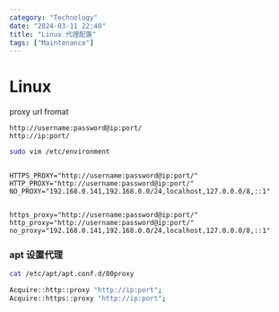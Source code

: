 ```yaml
---
category: "Technology"
date: "2024-03-11 22:40"
title: "Linux 代理配置"
tags: ["Maintenance"]
---
```


# Linux

proxy url fromat

```
http://username:password@ip:port/
http://ip:port/
```

```sh
sudo vim /etc/environment
```

```

HTTPS_PROXY="http://username:password@ip:port/"
HTTP_PROXY="http://username:password@ip:port/"
NO_PROXY="192.168.0.141,192.168.0.0/24,localhost,127.0.0.0/8,::1"


https_proxy="http://username:password@ip:port/"
http_proxy="http://username:password@ip:port/"
no_proxy="192.168.0.141,192.168.0.0/24,localhost,127.0.0.0/8,::1"
```

### apt 设置代理

```sh
cat /etc/apt/apt.conf.d/80proxy

Acquire::http::proxy "http://ip:port";
Acquire::https::proxy "http://ip:port";
```
